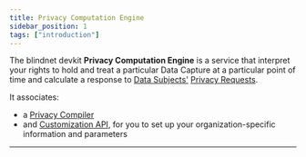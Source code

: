 ```yaml
---
title: Privacy Computation Engine
sidebar_position: 1
tags: ["introduction"]
---
```


The blindnet devkit **Privacy Computation Engine** is a service that interpret your rights to hold and treat a particular Data Capture at a particular point of time and calculate a response to [Data Subjects'](/docs/references/lexicon#data-subject) [Privacy Requests](/docs/references/lexicon#privacy-request).

It associates:

- a [Privacy Compiler](/docs/references/high-level-architecture#privacy-compiler)
- and [Customization API](/docs/references/high-level-architecture#customization-api), for you to set up your organization-specific information and parameters

---

<DocCardList items={useCurrentSidebarCategory().items}/>
